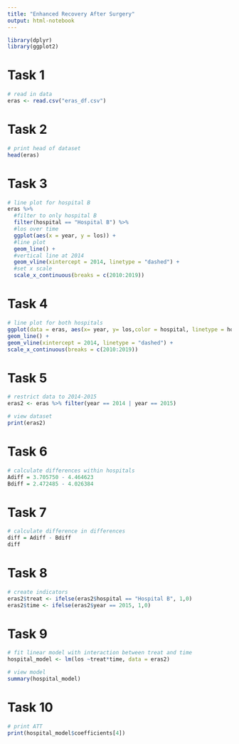 ```yaml
---
title: "Enhanced Recovery After Surgery"
output: html-notebook
---
```


```r
library(dplyr)
library(ggplot2)
```
# Task 1
```r
# read in data
eras <- read.csv("eras_df.csv")
```
# Task 2
```r
# print head of dataset
head(eras)

```
# Task 3
```r
# line plot for hospital B
eras %>%
  #filter to only hospital B
  filter(hospital == "Hospital B") %>% 
  #los over time
  ggplot(aes(x = year, y = los)) + 
  #line plot
  geom_line() +
  #vertical line at 2014
  geom_vline(xintercept = 2014, linetype = "dashed") +
  #set x scale
  scale_x_continuous(breaks = c(2010:2019))

  ```
# Task 4

```r
# line plot for both hospitals
ggplot(data = eras, aes(x= year, y= los,color = hospital, linetype = hospital))+
geom_line() +
geom_vline(xintercept = 2014, linetype = "dashed") +
scale_x_continuous(breaks = c(2010:2019))
```
# Task 5
```r
# restrict data to 2014-2015
eras2 <- eras %>% filter(year == 2014 | year == 2015)

# view dataset
print(eras2)
```
# Task 6
```r
# calculate differences within hospitals
Adiff = 3.705750 - 4.464623
Bdiff = 2.472485 - 4.026384
```
# Task 7
```r
# calculate difference in differences
diff = Adiff - Bdiff
diff
```
# Task 8
```r
# create indicators
eras2$treat <- ifelse(eras2$hospital == "Hospital B", 1,0)
eras2$time <- ifelse(eras2$year == 2015, 1,0)

```
# Task 9
```r
# fit linear model with interaction between treat and time
hospital_model <- lm(los ~treat*time, data = eras2)

# view model
summary(hospital_model)
```
# Task 10
```r
# print ATT
print(hospital_model$coefficients[4])
```